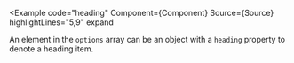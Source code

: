 
<Example
  code="heading"
  Component={Component}
  Source={Source}
  highlightLines="5,9"
  expand
>
  An element in the `options` array can be an object with a `heading` property
  to denote a heading item.
</Example>
